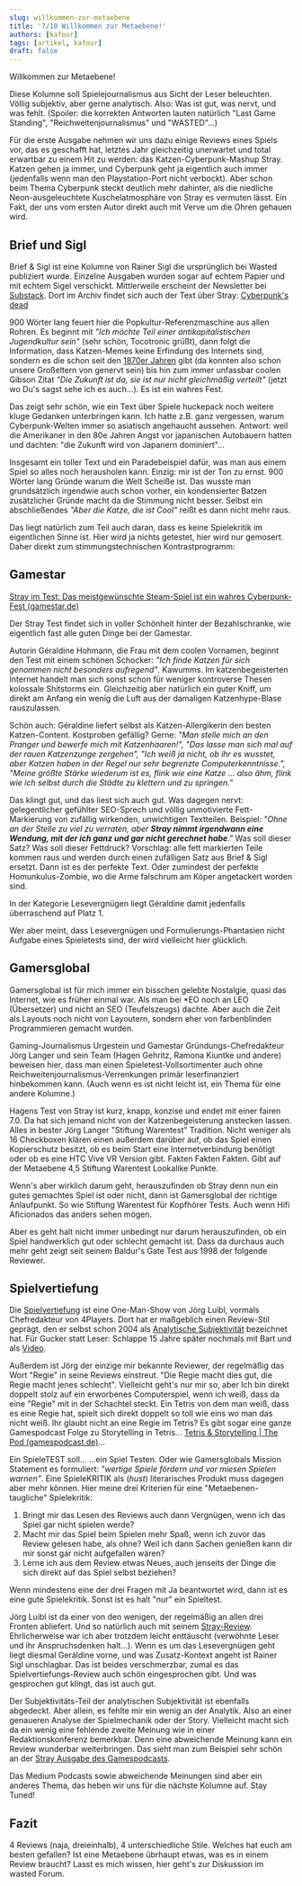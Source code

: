```yaml
---
slug: willkommen-zur-metaebene
title: '7/10 Willkommen zur Metaebene!'
authors: [kafour]
tags: [artikel, kafour]
draft: false
---
```


Willkommen zur Metaebene!

Diese Kolumne soll Spielejournalismus aus Sicht der Leser beleuchten. Völlig subjektiv, aber gerne analytisch. Also: Was ist gut, was nervt, und was fehlt.
(Spoiler: die korrekten Antworten lauten natürlich "Last Game Standing", "Reichweitenjournalismus" und "WASTED"...)

Für die erste Ausgabe nehmen wir uns dazu einige Reviews eines Spiels vor, das es geschafft hat, letztes Jahr gleichzeitig unerwartet und total erwartbar zu einem Hit zu werden: das Katzen-Cyberpunk-Mashup Stray.
Katzen gehen ja immer, und Cyberpunk geht ja eigentlich auch immer (jedenfalls wenn man den Playstation-Port nicht verbockt). 
Aber schon beim Thema Cyberpunk steckt deutlich mehr dahinter, als die niedliche Neon-ausgeleuchtete Kuschelatmosphäre von Stray es vermuten lässt. Ein Fakt, der uns vom ersten Autor direkt auch mit Verve um die Ohren gehauen wird.

<!--truncate-->

## Brief und Sigl

Brief & Sigl ist eine Kolumne von Rainer Sigl die ursprünglich bei Wasted publiziert wurde.
Einzelne Ausgaben wurden sogar auf echtem Papier und mit echtem Sigel verschickt.
Mittlerweile erscheint der Newsletter bei [Substack](https://rainersigl.substack.com/).
Dort im Archiv findet sich auch der Text über Stray: [Cyberpunk's dead](https://rainersigl.substack.com/p/cyberpunks-dead-23-03-18)

900 Wörter lang feuert hier die Popkultur-Referenzmaschine aus allen Rohren. Es beginnt mit *"Ich möchte Teil einer antikapitalistischen Jugendkultur sein"*
(sehr schön, Tocotronic grüßt), dann folgt die Information, dass Katzen-Memes keine Erfindung des Internets sind, sondern es die schon seit den [1870er Jahren](https://en.wikipedia.org/wiki/Lolcat) gibt
(da konnten also schon unsere Großeltern von genervt sein) bis hin zum immer unfassbar coolen Gibson Zitat *"Die Zukunft ist da, sie ist nur nicht gleichmäßig verteilt"*
(jetzt wo Du's sagst sehe ich es auch...). Es ist ein wahres Fest.

Das zeigt sehr schön, wie ein Text über Spiele huckepack noch weitere kluge Gedanken unterbringen kann.
Ich hatte z.B. ganz vergessen, warum Cyberpunk-Welten immer so asiatisch angehaucht aussehen.
Antwort: weil die Amerikaner in den 80e Jahren Angst vor japanischen Autobauern hatten und dachten: "die Zukunft wird von Japanern dominiert"...

Insgesamt ein toller Text und ein Paradebeispiel dafür, was man aus einem Spiel so alles noch herausholen kann. Einzig: mir ist der Ton zu ernst.
900 Wörter lang Gründe warum die Welt Scheiße ist.
Das wusste man grundsätzlich irgendwie auch schon vorher, ein kondensierter Batzen zusätzlicher Gründe macht da die Stimmung nicht besser.
Selbst ein abschließendes *"Aber die Katze, die ist Cool"* reißt es dann nicht mehr raus.

Das liegt natürlich zum Teil auch daran, dass es keine Spielekritik im eigentlichen Sinne ist. Hier wird ja nichts getestet, hier wird nur gemosert. Daher direkt zum stimmungstechnischen Kontrastprogramm:

## Gamestar

[Stray im Test: Das meistgewünschte Steam-Spiel ist ein wahres Cyberpunk-Fest (gamestar.de)](https://www.gamestar.de/artikel/stray-im-test%2C3382572.html)

Der Stray Test findet sich in voller Schönheit hinter der Bezahlschranke, wie eigentlich fast alle guten Dinge bei der Gamestar.

Autorin Géraldine Hohmann, die Frau mit dem coolen Vornamen, beginnt den Test mit einem schönen Schocker: *"Ich finde Katzen für sich genommen nicht besonders aufregend"*.
Kawumms. Im katzenbegeisterten Internet handelt man sich sonst schon für weniger kontroverse Thesen kolossale Shitstorms ein.
Gleichzeitig aber natürlich ein guter Kniff, um direkt am Anfang ein wenig die Luft aus der damaligen Katzenhype-Blase rauszulassen.

Schön auch: Géraldine liefert selbst als Katzen-Allergikerin den besten Katzen-Content. Kostproben gefällig?
Gerne:
 *"Man stelle mich an den Pranger und bewerfe mich mit Katzenhaaren!", "Das lasse man sich mal auf der rauen Katzenzunge zergehen",  "Ich weiß ja nicht, ob ihr es wusstet, aber Katzen haben in der Regel nur sehr begrenzte Computerkenntnisse.", "Meine größte Stärke wiederum ist es, flink wie eine Katze … also ähm, flink wie ich selbst durch die Städte zu klettern und zu springen."*

Das klingt gut, und das liest sich auch gut. Was dagegen nervt:
gelegentlicher gefühlter SEO-Sprech und völlig unmotivierte Fett-Markierung von zufällig wirkenden, unwichtigen Textteilen.
Beispiel: *"Ohne an der Stelle zu viel zu verraten, aber **Stray nimmt irgendwann eine Wendung, mit der ich ganz und gar nicht gerechnet habe**."*
Was soll dieser Satz? Was soll dieser Fettdruck? Vorschlag: alle fett markierten Teile kommen raus und werden durch einen zufälligen Satz aus Brief & Sigl ersetzt.
Dann ist es der perfekte Text. Oder zumindest der perfekte Homunkulus-Zombie, wo die Arme falschrum am Köper angetackert worden sind.

In der Kategorie Lesevergnügen liegt Géraldine damit jedenfalls überraschend auf Platz 1.

Wer aber meint, dass Lesevergnügen und Formulierungs-Phantasien nicht Aufgabe eines Spieletests sind, der wird vielleicht hier glücklich.

## Gamersglobal

Gamersglobal ist für mich immer ein bisschen gelebte Nostalgie, quasi das Internet, wie es früher einmal war.
Als man bei \*EO noch an LEO (Übersetzer) und nicht an SEO (Teufelszeugs) dachte. Aber auch die Zeit als Layouts noch nicht von Layoutern,
sondern eher von farbenblinden Programmieren gemacht wurden.

Gaming-Journalismus Urgestein und Gamestar Gründungs-Chefredakteur Jörg Langer und sein Team (Hagen Gehritz, Ramona Kiuntke und andere) beweisen hier,
dass man einen Spieletest-Vollsortimenter auch ohne Reichweitenjournalismus-Verrenkungen primär leserfinanziert hinbekommen kann.
(Auch wenn es ist nicht leicht ist, ein Thema für eine andere Kolumne.)

Hagens Test von Stray ist kurz, knapp, konzise und endet mit einer fairen 7.0. Da hat sich jemand nicht von der Katzenbegeisterung anstecken lassen.
Alles in bester Jörg Langer "Stiftung Warentest" Tradition.
Nicht weniger als 16 Checkboxen klären einen außerdem darüber auf, ob das Spiel einen Kopierschutz besitzt, ob es beim Start eine Internetverbindung benötigt
oder ob es eine HTC Vive VR Version gibt. Fakten Fakten Fakten. Gibt auf der Metaebene  4,5 Stiftung Warentest Lookalike Punkte.

Wenn's aber wirklich darum geht, herauszufinden ob Stray denn nun ein gutes gemachtes Spiel ist oder nicht, dann ist Gamersglobal der richtige Anlaufpunkt.
So wie Stiftung Warentest für Kopfhörer Tests. Auch wenn Hifi Aficionados das anders sehen mögen. 

Aber es geht halt nicht immer unbedingt nur darum herauszufinden, ob ein Spiel handwerklich gut oder schlecht gemacht ist. Dass da durchaus auch mehr geht zeigt seit seinem Baldur's Gate Test aus 1998 der folgende Reviewer.

## Spielvertiefung

Die [Spielvertiefung](https://www.spielvertiefung.de/) ist eine One-Man-Show von Jörg Luibl, vormals Chefredakteur von 4Players.
Dort hat er maßgeblich einen Review-Stil geprägt, den er selbst schon 2004 als [Analytische Subjektivität](https://www.4players.de/4players.php/kolumne/Spielkultur/70/Objektivitaet_Gibt_es_nicht.html) bezeichnet hat.
Für Gucker statt Leser: Schlappe 15 Jahre später nochmals mit Bart und als [Video](https://www.4players.de/4players.php/tvplayer/4PlayersTV/Alle/8282/136105/Der_4P-Kommentar/Objektiv_subjektiv__-_ja_was_denn_jetzt.html).

Außerdem ist Jörg der einzige mir bekannte Reviewer, der regelmäßig das Wort "Regie" in seine Reviews einstreut. "Die Regie macht dies gut, die Regie macht jenes schlecht".
Vielleicht geht's nur mir so, aber Ich bin direkt doppelt stolz auf ein erworbenes Computerspiel, wenn ich weiß, dass da eine "Regie" mit in der Schachtel steckt.
Ein Tetris von dem man weiß, dass es eine Regie hat, spielt sich direkt doppelt so toll wie eins wo man das nicht weiß. Ihr glaubt nicht an eine Regie im Tetris? Es gibt sogar eine ganze Gamespodcast Folge zu Storytelling in Tetris... [Tetris & Storytelling | The Pod (gamespodcast.de)](https://www.gamespodcast.de/2019/05/21/tetris-storytelling/)...

Ein SpieleTEST soll... ...ein Spiel Testen. Oder wie Gamersglobals Mission Statement es formuliert: *"wertige Spiele fördern und vor miesen Spielen warnen"*. 
Eine SpieleKRITIK als (*hust*) literarisches Produkt muss dagegen aber mehr können. Hier meine drei Kriterien für eine "Metaebenen-taugliche" Spielekritik:

1. Bringt mir das Lesen des Reviews auch dann Vergnügen, wenn ich das Spiel gar nicht spielen werde?
2. Macht mir das Spiel beim Spielen mehr Spaß, wenn ich zuvor das Review gelesen habe, als ohne? Weil ich dann Sachen genießen kann dir mir sonst gar nicht aufgefallen wären?
3. Lerne ich aus dem Review etwas Neues, auch jenseits der Dinge die sich direkt auf das Spiel selbst beziehen?

Wenn mindestens eine der drei Fragen mit Ja beantwortet wird, dann ist es eine gute Spielekritik. Sonst ist es halt "nur" ein Spieltest.

Jörg Luibl ist da einer von den wenigen, der regelmäßig an allen drei Fronten abliefert. Und so natürlich auch mit seinem [Stray-Review](https://www.spielvertiefung.de/post/stray-in-der-rezension-zum-lesen-und-h%C3%B6ren). 
Ehrlicherweise war ich aber trotzdem leicht enttäuscht (verwöhnte Leser und ihr Anspruchsdenken halt...).
Wenn es um das Lesevergnügen geht liegt diesmal Geráldine vorne, und was Zusatz-Kontext angeht ist Rainer Sigl unschlagbar.
Das ist beides verschmerzbar, zumal es das Spielvertiefungs-Review auch schön eingesprochen gibt. Und was gesprochen gut klingt, das ist auch gut.

Der Subjektivitäts-Teil der analytischen Subjektivität ist ebenfalls abgedeckt. Aber allein, es fehlte mir ein wenig an der Analytik.
Also an einer genaueren Analyse der Spielmechanik oder der Story.
Vielleicht macht sich da ein wenig eine fehlende zweite Meinung wie in einer Redaktionskonferenz bemerkbar. Denn eine abweichende Meinung kann ein Review wunderbar weiterbringen.
Das sieht man zum Beispiel sehr schön an der [Stray Ausgabe des Gamespodcasts](https://www.gamespodcast.de/2022/07/24/runde-381-mieeetz-aka-stray/).

Das Medium Podcasts sowie abweichende Meinungen sind aber ein anderes Thema, das heben wir uns für die nächste Kolumne auf. Stay Tuned!

## Fazit

4 Reviews (naja, dreieinhalb), 4 unterschiedliche Stile.
Welches hat euch am besten gefallen? Ist eine Metaebene übrhaupt etwas, was es in einem Review braucht? Lasst es mich wissen, hier geht's zur Diskussion im wasted Forum.
